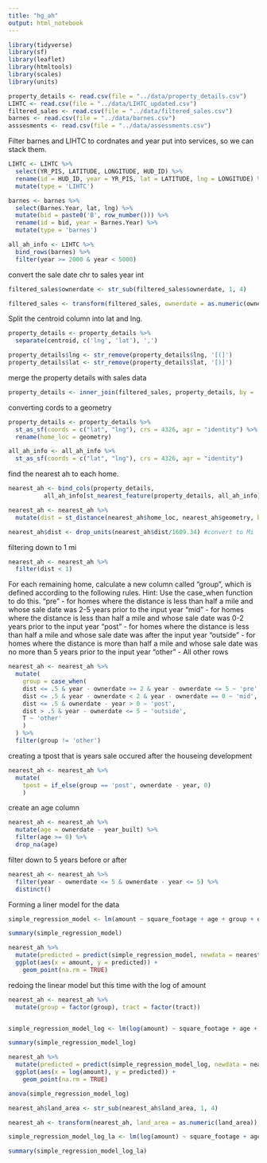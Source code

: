 ```yaml
---
title: "hg_ah"
output: html_notebook
---
```


```r
library(tidyverse)
library(sf)
library(leaflet)
library(htmltools)
library(scales)
library(units)
```

```r
property_details <- read.csv(file = "../data/property_details.csv")
LIHTC <- read.csv(file = "../data/LIHTC_updated.csv")
filtered_sales <- read.csv(file = "../data/filtered_sales.csv")
barnes <- read.csv(file = "../data/barnes.csv")
asssesments <- read.csv(file = "../data/assessments.csv")
```

Filter barnes and LIHTC to cordnates and year put into services, so we can 
stack them.
```r
LIHTC <- LIHTC %>% 
  select(YR_PIS, LATITUDE, LONGITUDE, HUD_ID) %>% 
  rename(id = HUD_ID, year = YR_PIS, lat = LATITUDE, lng = LONGITUDE) %>% 
  mutate(type = 'LIHTC')

barnes <- barnes %>% 
  select(Barnes.Year, lat, lng) %>% 
  mutate(bid = paste0('B', row_number())) %>% 
  rename(id = bid, year = Barnes.Year) %>% 
  mutate(type = 'barnes')

all_ah_info <- LIHTC %>% 
  bind_rows(barnes) %>% 
  filter(year >= 2000 & year < 5000)
```

convert the sale date chr to sales year int
```r
filtered_sales$ownerdate <- str_sub(filtered_sales$ownerdate, 1, 4)
```

```r
filtered_sales <- transform(filtered_sales, ownerdate = as.numeric(ownerdate))
```

Split the centroid column into lat and lng.
```r
property_details <- property_details %>% 
  separate(centroid, c('lng', 'lat'), ',')

property_details$lng <- str_remove(property_details$lng, '[(]')
property_details$lat <- str_remove(property_details$lat, '[)]')
```

merge the property details with sales data
```r
property_details <- inner_join(filtered_sales, property_details, by = 'apn')
```

converting cords to a geometry
```r
property_details <- property_details %>% 
  st_as_sf(coords = c("lat", "lng"), crs = 4326, agr = "identity") %>% 
  rename(home_loc = geometry)

all_ah_info <- all_ah_info %>% 
  st_as_sf(coords = c("lat", "lng"), crs = 4326, agr = "identity")
```

find the nearest ah to each home.
```r
nearest_ah <- bind_cols(property_details, 
          all_ah_info[st_nearest_feature(property_details, all_ah_info), ])
```

```r
nearest_ah <- nearest_ah %>% 
  mutate(dist = st_distance(nearest_ah$home_loc, nearest_ah$geometry, by_element = T))
```

```r
nearest_ah$dist <- drop_units(nearest_ah$dist/1609.34) #convert to Mi
```

filtering down to 1 mi
```r
nearest_ah <- nearest_ah %>% 
  filter(dist < 1)
```

For each remaining home, calculate a new column called "group", which is defined according to the following rules. Hint: Use the case_when function to do this.
  "pre" - for homes where the distance is less than half a mile and whose sale date was 2-5 years prior to the input year
  "mid" - for homes where the distance is less than half a mile and whose sale date was 0-2 years prior to the input year
  "post" - for homes where the distance is less than half a mile and whose sale date was after the input year
  "outside" - for homes where the distance is more than half a mile and whose sale date was no more than 5 years prior to the input year
  "other" - All other rows
```r
nearest_ah <- nearest_ah %>% 
  mutate(
    group = case_when(
    dist <= .5 & year - ownerdate >= 2 & year - ownerdate <= 5 ~ 'pre',
    dist <= .5 & year - ownerdate < 2 & year - ownerdate == 0 ~ 'mid',
    dist <= .5 & ownerdate - year > 0 ~ 'post',
    dist > .5 & year - ownerdate <= 5 ~ 'outside',
    T ~ 'other'
    )
  ) %>% 
  filter(group != 'other')
```

creating a tpost that is years sale occured after the houseing development
```r
nearest_ah <- nearest_ah %>% 
  mutate(
    tpost = if_else(group == 'post', ownerdate - year, 0)
    )
```

create an age column
```r
nearest_ah <- nearest_ah %>% 
  mutate(age = ownerdate - year_built) %>% 
  filter(age >= 0) %>% 
  drop_na(age)
```

filter down to 5 years before or after
```r
nearest_ah <- nearest_ah %>% 
  filter(year - ownerdate <= 5 & ownerdate - year <= 5) %>% 
  distinct() 
```

Forming a liner model for the data
```r
simple_regression_model <- lm(amount ~ square_footage + age + group + ownerdate + tract, data = nearest_ah)

summary(simple_regression_model)
```

```r
nearest_ah %>%
  mutate(predicted = predict(simple_regression_model, newdata = nearest_ah)) %>%
  ggplot(aes(x = amount, y = predicted)) +
    geom_point(na.rm = TRUE)
```

redoing the linear model but this time with the log of amount
```r
nearest_ah <- nearest_ah %>% 
  mutate(group = factor(group), tract = factor(tract))


simple_regression_model_log <- lm(log(amount) ~ square_footage + age + relevel(group, ref = 'outside') + ownerdate + tpost + tract, data = nearest_ah)

summary(simple_regression_model_log)
```

```r
nearest_ah %>%
  mutate(predicted = predict(simple_regression_model_log, newdata = nearest_ah)) %>%
  ggplot(aes(x = log(amount), y = predicted)) +
    geom_point(na.rm = TRUE)
```

```r
anova(simple_regression_model_log)
```


```r
nearest_ah$land_area <- str_sub(nearest_ah$land_area, 1, 4)
```

```r
nearest_ah <- transform(nearest_ah, land_area = as.numeric(land_area))
```

```r
simple_regression_model_log_la <- lm(log(amount) ~ square_footage + age + group + ownerdate + tract + land_area, data = nearest_ah)

summary(simple_regression_model_log_la)
```

